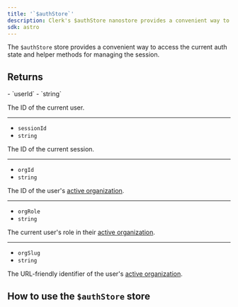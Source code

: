 ```yaml
---
title: '`$authStore`'
description: Clerk's $authStore nanostore provides a convenient way to access the current auth state and helper methods for managing the session.
sdk: astro
---
```


The `$authStore` store provides a convenient way to access the current auth state and helper methods for managing the session.

## Returns

<Properties>
  - `userId`
  - `string`

  The ID of the current user.

  ---

  - `sessionId`
  - `string`

  The ID of the current session.

  ---

  - `orgId`
  - `string`

  The ID of the user's [active organization](!active-organization).

  ---

  - `orgRole`
  - `string`

  The current user's role in their [active organization](!active-organization).

  ---

  - `orgSlug`
  - `string`

  The URL-friendly identifier of the user's [active organization](!active-organization).
</Properties>

## How to use the `$authStore` store

<Include src="_partials/astro/auth-store" />
